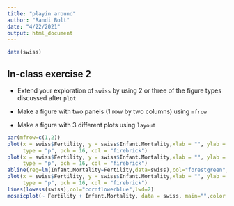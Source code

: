 ```yaml
---
title: "playin around"
author: "Randi Bolt"
date: "4/22/2021"
output: html_document
---
```


```r
data(swiss)
```

## In-class exercise 2 {.smaller}


- Extend your exploration of `swiss` by using 2 or three of the figure types discussed after `plot`

- Make a figure with two panels (1 row by two columns) using `mfrow`

- Make a figure with 3 different plots using `layout`

```r
par(mfrow=c(1,2))
plot(x = swiss$Fertility, y = swiss$Infant.Mortality,xlab = "", ylab = "", main = "",
     type = "p", pch = 16, col = "firebrick") 
plot(x = swiss$Fertility, y = swiss$Infant.Mortality,xlab = "", ylab = "", main = "",
     type = "p", pch = 16, col = "firebrick") 
abline(reg=lm(Infant.Mortality~Fertility,data=swiss),col="forestgreen",lwd=2)
plot(x = swiss$Fertility, y = swiss$Infant.Mortality,xlab = "", ylab = "", main = "",
     type = "p", pch = 16, col = "firebrick") 
lines(lowess(swiss),col="cornflowerblue",lwd=2)
mosaicplot(~ Fertility + Infant.Mortality, data = swiss, main="",color = TRUE)
```

